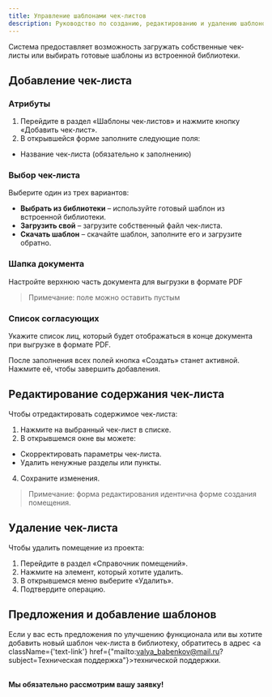 ```yaml
---
title: Управление шаблонами чек-листов
description: Руководство по созданию, редактированию и удалению шаблонов чек-листов
---
```


Система предоставляет возможность загружать собственные чек-листы или выбирать готовые шаблоны из встроенной библиотеки.

## Добавление чек-листа

<Steps>

### Атрибуты
1. Перейдите в раздел «Шаблоны чек-листов» и нажмите кнопку «Добавить чек-лист».
2. В открывшейся форме заполните следующие поля:
- Название чек-листа (обязательно к заполнению)

### Выбор чек-листа
Выберите один из трех вариантов:
- <b>Выбрать из библиотеки</b> – используйте готовый шаблон из встроенной библиотеки.
- <b>Загрузить свой</b> – загрузите собственный файл чек-листа.
- <b>Скачать шаблон</b> – скачайте шаблон, заполните его и загрузите обратно.

### Шапка документа
Настройте верхнюю часть документа для выгрузки в формате PDF

> Примечание: поле можно оставить пустым

### Список согласующих
Укажите список лиц, который будет отображаться в конце документа при выгрузке в формате PDF.

</Steps>

После заполнения всех полей кнопка «Создать» станет активной. Нажмите её, чтобы завершить добавления.

## Редактирование содержания чек-листа
Чтобы отредактировать содержимое чек-листа:
1. Нажмите на выбранный чек-лист в списке.
2. В открывшемся окне вы можете:
- Скорректировать параметры чек-листа.
- Удалить ненужные разделы или пункты.
4. Сохраните изменения.

> Примечание: форма редактирования идентична форме создания помещения.

## Удаление чек-листа

Чтобы удалить помещение из проекта:
1. Перейдите в раздел «Справочник помещений».
2. Нажмите на элемент, который хотите удалить.
3. В открывшемся меню выберите «Удалить».
4. Подтвердите операцию.

## Предложения и добавление шаблонов

Если у вас есть предложения по улучшению функционала или вы хотите добавить новый шаблон чек-листа в библиотеку, обратитесь в адрес <a className={'text-link'} href={"mailto:valya_babenkov@mail.ru?subject=Техническая поддержка"}>технической поддержки</a>.

<br/><b>Мы обязательно рассмотрим вашу заявку!</b>
